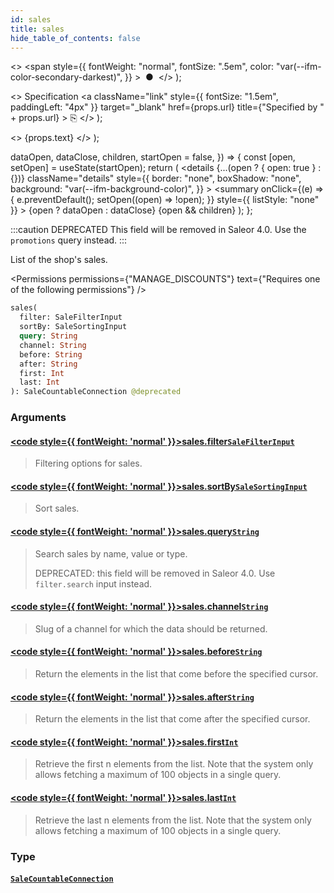 ```yaml
---
id: sales
title: sales
hide_table_of_contents: false
---
```


  <>
    <span
      style={{
        fontWeight: "normal",
        fontSize: ".5em",
        color: "var(--ifm-color-secondary-darkest)",
      }}
    >
      &nbsp;●&nbsp;
    </span>
  </>
);

  <>
    Specification
    <a
      className="link"
      style={{ fontSize: "1.5em", paddingLeft: "4px" }}
      target="\_blank"
      href={props.url}
      title={"Specified by " + props.url}
    >
      ⎘
    </a>
  </>
);

  <>
    <span className={props.class}>{props.text}</span>
  </>
);


  dataOpen,
  dataClose,
  children,
  startOpen = false,
}) => {
  const [open, setOpen] = useState(startOpen);
  return (
    <details
      {...(open ? { open: true } : {})}
      className="details"
      style={{
        border: "none",
        boxShadow: "none",
        background: "var(--ifm-background-color)",
      }}
    >
      <summary
        onClick={(e) => {
          e.preventDefault();
          setOpen((open) => !open);
        }}
        style={{ listStyle: "none" }}
      >
        {open ? dataOpen : dataClose}
      </summary>
      {open && children}
    </details>
  );
};

:::caution DEPRECATED
This field will be removed in Saleor 4.0. Use the `promotions` query instead.
:::

List of the shop's sales.

<Permissions
  permissions={"MANAGE_DISCOUNTS"}
  text={"Requires one of the following permissions"}
/>

```graphql
sales(
  filter: SaleFilterInput
  sortBy: SaleSortingInput
  query: String
  channel: String
  before: String
  after: String
  first: Int
  last: Int
): SaleCountableConnection @deprecated
```

### Arguments

#### [<code style={{ fontWeight: 'normal' }}>sales.<b>filter</b></code>](#)<Bullet />[`SaleFilterInput`](../../../api-reference/discounts/inputs/sale-filter-input) <Badge class="badge badge--secondary" text="input"/>

> Filtering options for sales.

#### [<code style={{ fontWeight: 'normal' }}>sales.<b>sortBy</b></code>](#)<Bullet />[`SaleSortingInput`](../../../api-reference/discounts/inputs/sale-sorting-input) <Badge class="badge badge--secondary" text="input"/>

> Sort sales.

#### [<code style={{ fontWeight: 'normal' }}>sales.<b>query</b></code>](#)<Bullet />[`String`](../../../api-reference/miscellaneous/scalars/string) <Badge class="badge badge--secondary" text="scalar"/>

> Search sales by name, value or type.
>
> DEPRECATED: this field will be removed in Saleor 4.0. Use `filter.search` input instead.

#### [<code style={{ fontWeight: 'normal' }}>sales.<b>channel</b></code>](#)<Bullet />[`String`](../../../api-reference/miscellaneous/scalars/string) <Badge class="badge badge--secondary" text="scalar"/>

> Slug of a channel for which the data should be returned.

#### [<code style={{ fontWeight: 'normal' }}>sales.<b>before</b></code>](#)<Bullet />[`String`](../../../api-reference/miscellaneous/scalars/string) <Badge class="badge badge--secondary" text="scalar"/>

> Return the elements in the list that come before the specified cursor.

#### [<code style={{ fontWeight: 'normal' }}>sales.<b>after</b></code>](#)<Bullet />[`String`](../../../api-reference/miscellaneous/scalars/string) <Badge class="badge badge--secondary" text="scalar"/>

> Return the elements in the list that come after the specified cursor.

#### [<code style={{ fontWeight: 'normal' }}>sales.<b>first</b></code>](#)<Bullet />[`Int`](../../../api-reference/miscellaneous/scalars/int) <Badge class="badge badge--secondary" text="scalar"/>

> Retrieve the first n elements from the list. Note that the system only allows fetching a maximum of 100 objects in a single query.

#### [<code style={{ fontWeight: 'normal' }}>sales.<b>last</b></code>](#)<Bullet />[`Int`](../../../api-reference/miscellaneous/scalars/int) <Badge class="badge badge--secondary" text="scalar"/>

> Retrieve the last n elements from the list. Note that the system only allows fetching a maximum of 100 objects in a single query.

### Type

#### [`SaleCountableConnection`](../../../api-reference/discounts/objects/sale-countable-connection) <Badge class="badge badge--secondary" text="object"/>

>

